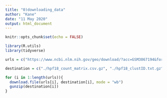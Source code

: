 ```yaml
---
title: "0)downloading_data"
author: "Kane"
date: "11 May 2020"
output: html_document
---
```


```r
knitr::opts_chunk$set(echo = FALSE)
```

```r
library(R.utils)
library(tidyverse)

urls = c("https://www.ncbi.nlm.nih.gov/geo/download/?acc=GSM3067194&format=file&file=GSM3067194%5F18hpf%2Ecsv%2Egz", "https://www.ncbi.nlm.nih.gov/geo/download/?acc=GSM3067194&format=file&file=GSM3067194%5F18hpf%5FclustID%2Etxt%2Egz","https://www.ncbi.nlm.nih.gov/geo/download/?acc=GSE112294&format=file&file=GSE112294%5FClusterNames%2Ecsv%2Egz")

destination = c("./hpf18_count_matrix.csv.gz", "./hpf18_clustID.txt.gz", "./hpf18_clustNames.csv.gz" )

for (i in 1:length(urls)){
  download.file(urls[i], destination[i], mode = "wb") 
  gunzip(destination[i])
}

```


